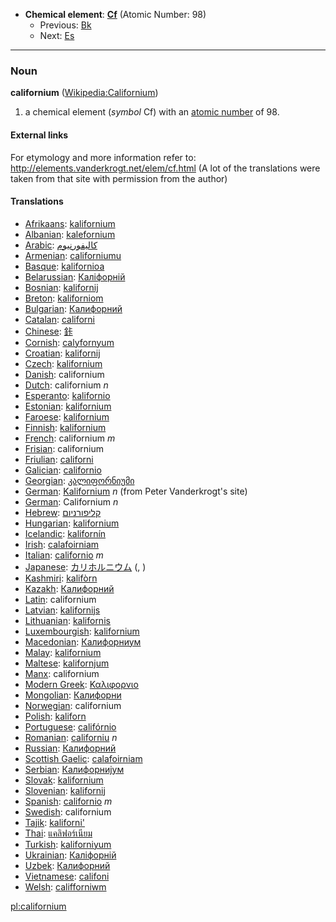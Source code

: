 *'''Chemical element''': '''[[Cf]]''' (Atomic Number: 98)
**Previous: [[Berkelium|Bk]]
**Next: [[Einsteinium|Es]]
----
=== Noun ===
'''californium''' ([[en:Californium|Wikipedia:Californium]])

# a chemical element (''symbol'' Cf) with an [[atomic number]] of 98.

====External links====
For etymology and more information refer to:
http://elements.vanderkrogt.net/elem/cf.html
(A lot of the translations were taken from that site with permission from the author)

==== Translations ====
*[[Afrikaans]]: [[kalifornium]]
*[[Albanian]]: [[kalefornium]]
*[[Arabic]]: [[كاليفورنيوم]]
*[[Armenian]]: [[californiumu]]
*[[Basque]]: [[kalifornioa]]
*[[Belarussian]]: [[Калiфорнiй]]
*[[Bosnian]]: [[kalifornij]]
*[[Breton]]: [[kaliforniom]]
*[[Bulgarian]]: [[Калифорний]]
*[[Catalan]]: [[californi]]
*[[Chinese]]: [[鉲]]
*[[Cornish]]: [[calyfornyum]]
*[[Croatian]]: [[kalifornij]]
*[[Czech]]: [[kalifornium]]
*[[Danish]]: californium
*[[Dutch]]: californium ''n''
*[[Esperanto]]: [[kalifornio]]
*[[Estonian]]: [[kalifornium]]
*[[Faroese]]: [[kalifornium]]
*[[Finnish]]: [[kalifornium]]
*[[French]]: californium ''m''
*[[Frisian]]: californium
*[[Friulian]]: [[californi]]
*[[Galician]]: [[californio]]
*[[Georgian]]: [[კალიფორნიუმი]]
*[[German]]: [[Kalifornium]] ''n'' (from Peter Vanderkrogt's site)
*[[German]]: Californium ''n''
*[[Hebrew]]: [[קליפורניום]]
*[[Hungarian]]: [[kalifornium]]
*[[Icelandic]]: [[kalifornín]]
*[[Irish]]: [[calafoirniam]]
*[[Italian]]: [[californio]] ''m''
*[[Japanese]]: [[カリホルニウム]] ([[]], )
*[[Kashmiri]]: [[kalifòrn]]
*[[Kazakh]]: [[Калифорний]]
*[[Latin]]: californium
*[[Latvian]]: [[kalifornijs]]
*[[Lithuanian]]: [[kalifornis]]
*[[Luxembourgish]]: [[kalifornium]]
*[[Macedonian]]: [[Калифорниум]]
*[[Malay]]: [[kalifornium]]
*[[Maltese]]: [[kalifornjum]]
*[[Manx]]: californium
*[[Modern Greek]]: [[Καλιφορνιο]] '' ''
*[[Mongolian]]: [[Калифорни]]
*[[Norwegian]]: californium
*[[Polish]]: [[kaliforn]] '' ''
*[[Portuguese]]: [[califórnio]]
*[[Romanian]]: [[californiu]] ''n''
*[[Russian]]: [[Калифорний]] '' ''
*[[Scottish Gaelic]]: [[calafoirniam]]
*[[Serbian]]: [[Калифорниjум]]
*[[Slovak]]: [[kalifornium]]
*[[Slovenian]]: [[kalifornij]]
*[[Spanish]]: [[californio]] ''m''
*[[Swedish]]: californium
*[[Tajik]]: [[kaliforni']]
*[[Thai]]: [[แคลิฟอร์เนียม]]
*[[Turkish]]: [[kaliforniyum]]
*[[Ukrainian]]: [[Калiфорнiй]]
*[[Uzbek]]: [[Калифорний]]
*[[Vietnamese]]: [[califoni]]
*[[Welsh]]: [[califforniwm]]

[[pl:californium]]